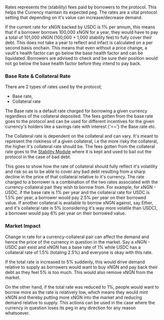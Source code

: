 Rates represents the (stability) fees paid by borrowers to the protocol. This helps the Currency maintain its expected peg. 
The rates are a vital protocol setting that depending on it's value can increase/decrease demand.

If the current rate for xNGN backed by USDC is 1% per annum, this means that if a borrower borrows 100,000 xNGN for a year, 
they would have to pay a total of 101,000 xNGN (100,000 + 1,000 stability fee) to fully cover their debt. This does not take a year to reflect and infact is calculated on a per second basis onchain. This means that even without a price change, a vault's health factor can go below the base health factor and can be liquidated. 
Borrowers are advised to check and be sure their position would not go below the base health factor before they intend to pay back.

### Base Rate & Collateral Rate

There are 2 types of rates used by the protocol; 
- Base rate,
- Collateral rate 

The Base rate is a default rate charged for borrowing a given currency regardless of the collateral deposited. 
The fees gotten from the base rate goes to the protocol and can be used for different incentives for the given currency's holders like a savings rate with interest {'<='} the Base rate etc. 

The Collateral rate is dependent on the collateral and can vary. It's meant to represent the riskiness of a given collateral, i.e the more risky the collateral, the higher it's collateral rate should be. 
The fees gotten from the collateral rate goes to the [Stability Module](http://docs.descentdao.com/guides/system-stabilizer) where it is kept and used to bail out the protocol in the case of bad debt. 

This goes to show how the rate of collateral should fully reflect it's volatility and risk so as to be able to cover any bad debt resulting from a sharp decline in the price of that collateral relative to it's currency.
The rate charged to a borrower is a combination of the two rates associated with the currency-collateral pair they wish to borrow from. 
For example, for xNGN - USDC, if the base rate is 1% per year and the collateral rate for USDC is 1.5% per year, a borrower would pay 2.5% per year on their borrowed value. If another collateral is available to borrow xNGN against, say Ether, and it's collateral rate is 5% (considering it's way more volatile than USDC), a borrower would pay 6% per year on their borrowed value.

### Market Impact
Change in rate for a currency-collateral pair can affect the demand and hence the price of the currency in question in the market. Say a xNGN - USDC pair exist and xNGN has a base rate of 1% while USDC has a collateral rate of 1.5% (totaling 2.5%) and everyone is okay with this rate. 

If the total rate is increased to 5% suddenly, this would drive demand relative to supply as borrowers would want to buy xNGN and pay back their debt as they feel 5% is too much. 
This would also remove xNGN from the market. 

On the other hand, if the total rate was reduced to 1%, people would want to borrow more as the rate is relatively low, which means they would mint xNGN and thereby putting more xNGN into the market and reducing demand relative to supply.
This actions can be used in the case where the currency in question loses its peg in any direction for any reason whatsoever.
